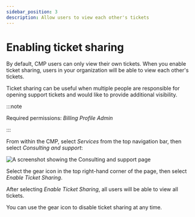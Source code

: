 ```yaml
---
sidebar_position: 3
description: Allow users to view each other's tickets
---
```


# Enabling ticket sharing

By default, CMP users can only view their own tickets. When you enable ticket sharing, users in your organization will be able to view each other's tickets.

Ticket sharing can be useful when multiple people are responsible for opening support tickets and would like to provide additional visibility.

:::note

Required permissions: _Billing Profile Admin_

:::

From within the CMP, select _Services_ from the top navigation bar, then select _Consulting and support_:

![A screenshot showing the _Consulting and support_ page](../../assets/png/cmp-services-consulting-support.png)

Select the gear icon in the top right-hand corner of the page, then select _Enable Ticket Sharing_.

After selecting _Enable Ticket Sharing_, all users will be able to view all tickets.

You can use the gear icon to disable ticket sharing at any time.

